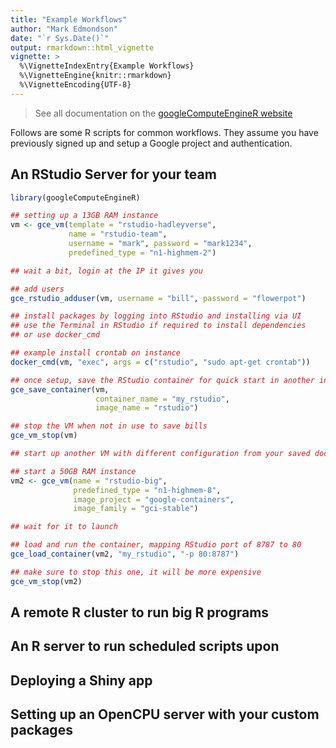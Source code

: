 ```yaml
---
title: "Example Workflows"
author: "Mark Edmondson"
date: "`r Sys.Date()`"
output: rmarkdown::html_vignette
vignette: >
  %\VignetteIndexEntry{Example Workflows}
  %\VignetteEngine{knitr::rmarkdown}
  %\VignetteEncoding{UTF-8}
---
```


> See all documentation on the [googleComputeEngineR website](https://cloudyr.github.io/googleComputeEngineR/)

Follows are some R scripts for common workflows.  They assume you have previously signed up and setup a Google project and authentication.

## An RStudio Server for your team

```r
library(googleComputeEngineR)

## setting up a 13GB RAM instance 
vm <- gce_vm(template = "rstudio-hadleyverse",
             name = "rstudio-team",
             username = "mark", password = "mark1234",
             predefined_type = "n1-highmem-2")

## wait a bit, login at the IP it gives you

## add users
gce_rstudio_adduser(vm, username = "bill", password = "flowerpot")

## install packages by logging into RStudio and installing via UI
## use the Terminal in RStudio if required to install dependencies
## or use docker_cmd

## example install crontab on instance
docker_cmd(vm, "exec", args = c("rstudio", "sudo apt-get crontab"))

## once setup, save the RStudio container for quick start in another instance
gce_save_container(vm, 
                   container_name = "my_rstudio",
                   image_name = "rstudio")

## stop the VM when not in use to save bills
gce_vm_stop(vm)

## start up another VM with different configuration from your saved docker container

## start a 50GB RAM instance
vm2 <- gce_vm(name = "rstudio-big",
              predefined_type = "n1-highmem-8",
              image_project = "google-containers",
              image_family = "gci-stable")

## wait for it to launch

## load and run the container, mapping RStudio port of 8787 to 80
gce_load_container(vm2, "my_rstudio", "-p 80:8787")

## make sure to stop this one, it will be more expensive
gce_vm_stop(vm2)

```

## A remote R cluster to run big R programs


## An R server to run scheduled scripts upon



## Deploying a Shiny app 


## Setting up an OpenCPU server with your custom packages

